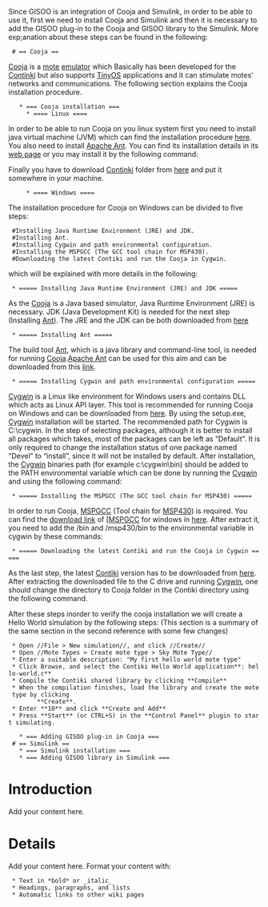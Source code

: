 Since GISOO is an integration of Cooja and Simulink, in order to be able to use it, first we need to install Cooja and Simulink and then it is necessary to add the GISOO plug-in to the Cooja and GISOO library to the Simulink. More exp;anation about these steps can be found in the following:

  # == Cooja ==
[https://github.com/contiki-os/contiki/wiki/An-Introduction-to-Cooja Cooja] is a [http://en.wikipedia.org/wiki/Motes mote] [http://en.wikipedia.org/wiki/Emulator emulator] which Basically has been developed for the [http://www.contiki-os.org/ Continki] but also supports [http://www.tinyos.net/ TinyOS] applications and it can stimulate motes' networks and communications.
The following section explains the Cooja installation procedure.
    * === Cooja installation ===
      * ==== Linux ====
In order to be able to run Cooja on you linux system first you need to install java virtual machine (JVM) which can find the installation procedure [http://www.java.com/en/download/help/download_options.xml#linux here]. You also need to install [http://ant.apache.org/ Apache Ant]. You can find its installation details in its [http://ant.apache.org/manual/install.html web page] or you may install it by the following command:

{{{sudo apt-get install ant}}}

Finally you have to download [http://www.contiki-os.org/ Continki] folder from [http://sourceforge.net/projects/contiki/files/Contiki/ here] and put it somewhere in your machine.
      * ==== Windows ====
The installation procedure for Cooja on Windows can be divided to five steps:
  #Installing Java Runtime Environment (JRE) and JDK.
  #Installing Ant.
  #Installing Cygwin and path environmental configuration.
  #Installing the MSPGCC (The GCC tool chain for MSP430).
  #Downloading the latest Contiki and run the Cooja in Cygwin.

which will be explained with more details in  the following:
  * ===== Installing Java Runtime Environment (JRE) and JDK =====
As the [https://github.com/contiki-os/contiki/wiki/An-Introduction-to-Cooja Cooja] is a Java based simulator, Java Runtime Environment (JRE) is necessary. JDK (Java Development Kit) is needed for the next step (Installing [http://ant.apache.org/ Ant]). The JRE and the JDK can be both downloaded from [http://www.oracle.com/technetwork/java/javase/downloads/index.html here]

  * ===== Installing Ant =====
The build tool [http://ant.apache.org/ Ant], which is a java library and command-line tool, is needed for running [https://github.com/contiki-os/contiki/wiki/An-Introduction-to-Cooja Cooja].[http://ant.apache.org/ Apache Ant] can be used for this aim and can be downloaded from this [http://code.google.com/p/winant/ link].

  * ===== Installing Cygwin and path environmental configuration =====
[http://www.cygwin.com/ Cygwin] is a Linux like environment for Windows users and contains DLL which acts as Linux API layer. This tool is recommended for running Cooja on Windows and can be downloaded from [http://www.cygwin.com/ here].
By using the setup.exe, [http://www.cygwin.com/ Cygwin] installation will be started. The recommended path for Cygwin is C:\cygwin. In the step of selecting packages, although it is better to install all packages which takes, most of the packages can be left as “Default”. It is only required to change the installation status of one package named “Devel” to “install”, since it will not be installed by default.
After installation, the [http://www.cygwin.com/ Cygwin] binaries path (for example c:\cygwin\bin) should be added to the PATH environmental variable which can be done by running the [http://www.cygwin.com/ Cygwin] and using the following command:

{{{“export PATH=$PATH:/bin”}}}

  * ===== Installing the MSPGCC (The GCC tool chain for MSP430) =====
In order to run Cooja, [http://sourceforge.net/apps/mediawiki/mspgcc/index.php?title=MSPGCC_Wiki MSPGCC] (Tool chain for [http://en.wikipedia.org/wiki/TI_MSP430 MSP430]) is required. You can find the [http://sourceforge.net/apps/mediawiki/mspgcc/index.php?title=Install:windows download link] of [[http://sourceforge.net/apps/mediawiki/mspgcc/index.php?title=MSPGCC_Wiki MSPGCC] for windows in [http://sourceforge.net/apps/mediawiki/mspgcc/index.php?title=Install:windows here]. After extract it, you need to add the /bin and /msp430/bin to the environmental variable in cygwin by these commands:

{{{export PATH=$PATH: /cygdrive/c/mspgss/bin}}}

{{{export PATH=$PATH: /cygdrive/c/mspgcc/msp430/bin}}}


  * ===== Downloading the latest Contiki and run the Cooja in Cygwin =====
As the last step, the latest [http://www.contiki-os.org/ Contiki] version has to be downloaded from [http://sourceforge.net/projects/contiki/files/Contiki/ here]. After extracting the downloaded file to the C drive and running [http://www.cygwin.com/ Cygwin], one should change the directory to Cooja folder in the Contiki directory using the following command.

{{{**> cd contiki-2.x/tools/cooja**}}}

{{{**> ant run**}}}

After these steps inorder to verify the cooja installation we will create a Hello World simulation by the following steps:
(This section is a summary of the same section in the second reference with some few changes)
  * Open //File > New simulation//, and click //Create//
  * Open //Mote Types > Create mote type > Sky Mote Type//
  * Enter a suitable description: "My first hello world mote type"
  * Click Browse, and select the Contiki Hello World application**: hello-world.c**
  * Compile the Contiki shared library by clicking **Compile**
  * When the compilation finishes, load the library and create the mote type by clicking
         **Create**.
  * Enter **10** and click **Create and Add**
  * Press **Start** (or CTRL+S) in the **Control Panel** plugin to start simulating.


    * === Adding GISOO plug-in in Cooja ===
  # == Simulink ==
    * === Simulink installation ===
    * === Adding GISOO library in Simulink ===


   





= Introduction =

Add your content here.


= Details =

Add your content here.  Format your content with:
  * Text in *bold* or _italic_
  * Headings, paragraphs, and lists
  * Automatic links to other wiki pages